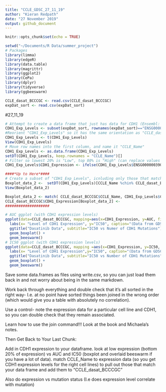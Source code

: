 ```yaml
---
title: "CCLE_GDSC_27_11_19"
author: "Kieran Redpath"
date: "27 November 2019"
output: github_document
---
```


```r
knitr::opts_chunk$set(echo = TRUE)
```

```r
setwd("~/Documents/R Data/summer_project")
# Packages
library(limma)
library(edgeR)
library(data.table)
library(magrittr)
library(ggplot2)
library(CePa)
library(dplyr)
library(tidyverse)
library(ggbeeswarm)
```

```r
CCLE_dasat_BCCCGC <- read.csv(CCLE_dasat_BCCCGC)
expDat_sort <- read.csv(expDat_sort)
```

#27_11_19
```r
# Attempt to create a data frame that just has data for CDH1 (Ensembl: ENSG00000039068.14), but across every cell line
CDH1_Exp_Levels <- subset(expDat_sort, rownames(expDat_sort)=="ENSG00000039068.14")
#Reorient "CDH1_Exp_Levels" so it has the same orientation as "CCLE_dasat_BCCCGC"
CDH1_Exp_Levels <- t(CDH1_Exp_Levels)
View(CDH1_Exp_Levels)
# Move row names into the first column, and name it "CCLE_Name"
CDH1_Exp_Levels <- as.data.frame(CDH1_Exp_Levels)
setDT(CDH1_Exp_Levels, keep.rownames = "CCLE_Name")[]
# Filter so lowest 20% is "Low", top 80% is "High" (can replace values later on)
CDH1_Exp_Levels$CDH1_Expression <- ifelse(CDH1_Exp_Levels$ENSG00000039068.14 < quantile(CDH1_Exp_Levels$ENSG00000039068.14, 0.4), "Low","High")

####*Up to Here*#### 
# Create a subset of "CDH1_Exp_Levels", icnluding only those that match "CCLE_dasat_CCBCGC" Note that "CCLE_dasat_BCCCGC" has 202 entries, but we only have CDH1 expression data from 142 of these (those in "Boxplot_data_2")
Boxplot_data_2 <-  setDT(CDH1_Exp_Levels)[CCLE_Name %chin% CCLE_dasat_BCCCGC$CCLE_Name]
View(Boxplot_data_2)

Boxplot_data_2 <- match( CCLE_dasat_BCCCGC$CCLE_Name, CDH1_Exp_Levels$CCLE_Name)
CCLE_dasat_BCCCGC$CDH1_Expression[Boxplot_data_2] <- 
####################

# AUC ggplot (with CDH1 expression levels)
ggplot(data=CCLE_dasat_BCCCGC, mapping=aes(x=CDH1_Expression, y=AUC, fill=CDH1_Expression)) +
  labs(x= "Level of CDH1 Expression", y="IC50", caption="(Data from GDSC and CCLE)") +
  ggtitle("Dasatinib Data", subtitle="IC50 vs Numer of CDH1 Mutations") +
  geom_boxplot() +
  geom_beeswarm()
# IC50 ggplot (with CDH1 expression levels)
ggplot(data=CCLE_dasat_BCCCGC, mapping =aes(x=CDH1_Expression, y=IC50, fill=CDH1_Expression)) +
  labs(x= "Level of CDH1 Expression",y="IC50", caption="(Data from GDSC and CCLE)") +
  ggtitle("Dasatinib Data", subtitle="IC50 vs Number of CDH1 Mutations") +
  geom_boxplot() +
  geom_beeswarm()
```


Save some data.frames as files using write.csv, so you can just load them back in and not worry about being in the same markdown.


Work back through everything and double check that it's all sorted in the right way- I.e. at no point have  sorted things been joined in the wrong order (which would give you a table with absolutely no correlation).

Use a control- note the expression data for a particular cell line and CDH1, so you can double check that they remain associated.

Learn how to use the join command!!! Look at the book and Michaela's notes.

Then Get Back to Your Last Chunk:

Add in CDH1 expression to your dataframe.
look at low expression (bottom 20% of expression) vs AUC and IC50 (boxplot and overlaid beeswarm if you have a lot of data).
match CCLE_Name to expression data (so you get CDH1 expression levels for the right cell lines) to pull out those that match your data frame and add them to "CCLE_dasat_BCCCGC"

Also do expression vs mutation status (I.e does expression level correlate with mutation)